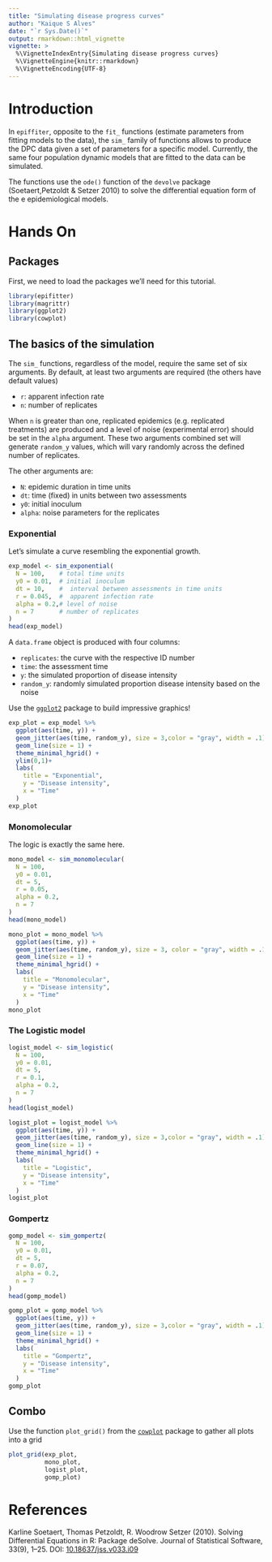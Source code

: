 ```yaml
---
title: "Simulating disease progress curves"
author: "Kaique S Alves"
date: "`r Sys.Date()`"
output: rmarkdown::html_vignette
vignette: >
  %\VignetteIndexEntry{Simulating disease progress curves}
  %\VignetteEngine{knitr::rmarkdown}
  %\VignetteEncoding{UTF-8}
---
```


# Introduction

In `epiffiter`, opposite to the `fit_` functions (estimate parameters from fitting models to the data), the `sim_` family of functions allows to produce the DPC data given a set of parameters for a specific model. Currently, the same four population dynamic models that are fitted to the data can be simulated. 

The functions use the `ode()` function of the `devolve` package (Soetaert,Petzoldt & Setzer 2010) to solve the differential equation form of the e epidemiological models.


# Hands On

## Packages

First, we need to load the packages we'll need for this tutorial. 

```r
library(epifitter)
library(magrittr)
library(ggplot2)
library(cowplot)
```

## The basics of the simulation

The `sim_` functions, regardless of the model, require the same set of six arguments. By default, at least two arguments are required (the others have default values)

- `r`: apparent infection rate
- `n`: number of replicates

When `n` is greater than one, replicated epidemics (e.g. replicated treatments) are produced and a level of noise (experimental error) should be set in the `alpha` argument. These two arguments combined set will generate `random_y` values, which will vary randomly across the defined number of replicates.

The other arguments are:

- `N`: epidemic duration in time units
- `dt`: time (fixed) in units between two assessments
- `y0`: initial inoculum
- `alpha`: noise parameters for the replicates


### Exponential

Let's simulate a curve resembling the exponential growth.

```r
exp_model <- sim_exponential(
  N = 100,    # total time units 
  y0 = 0.01,  # initial inoculum
  dt = 10,    #  interval between assessments in time units
  r = 0.045,  #  apparent infection rate
  alpha = 0.2,# level of noise
  n = 7       # number of replicates
)
head(exp_model)
```

A `data.frame` object is produced with four columns:

- `replicates`: the curve with the respective ID number
- `time`: the assessment time 
- `y`: the simulated proportion of disease intensity
- `random_y`: randomly simulated proportion disease intensity based on the noise 

Use the [`ggplot2`](https://ggplot2.tidyverse.org/) package to build impressive graphics!


```r
exp_plot = exp_model %>%
  ggplot(aes(time, y)) +
  geom_jitter(aes(time, random_y), size = 3,color = "gray", width = .1) +
  geom_line(size = 1) +
  theme_minimal_hgrid() +
  ylim(0,1)+
  labs(
    title = "Exponential",
    y = "Disease intensity",
    x = "Time"
  )
exp_plot
```

### Monomolecular 

The logic is exactly the same here.

```r
mono_model <- sim_monomolecular(
  N = 100,
  y0 = 0.01,
  dt = 5,
  r = 0.05,
  alpha = 0.2,
  n = 7
)
head(mono_model)
```

```r
mono_plot = mono_model %>%
  ggplot(aes(time, y)) +
  geom_jitter(aes(time, random_y), size = 3, color = "gray", width = .1) +
  geom_line(size = 1) +
  theme_minimal_hgrid() +
  labs(
    title = "Monomolecular",
    y = "Disease intensity",
    x = "Time"
  )
mono_plot
```

### The Logistic model


```r
logist_model <- sim_logistic(
  N = 100,
  y0 = 0.01,
  dt = 5,
  r = 0.1,
  alpha = 0.2,
  n = 7
)
head(logist_model)
```

```r
logist_plot = logist_model %>%
  ggplot(aes(time, y)) +
  geom_jitter(aes(time, random_y), size = 3,color = "gray", width = .1) +
  geom_line(size = 1) +
  theme_minimal_hgrid() +
  labs(
    title = "Logistic",
    y = "Disease intensity",
    x = "Time"
  )
logist_plot
```

### Gompertz 


```r
gomp_model <- sim_gompertz(
  N = 100,
  y0 = 0.01,
  dt = 5,
  r = 0.07,
  alpha = 0.2,
  n = 7
)
head(gomp_model)
```

```r
gomp_plot = gomp_model %>%
  ggplot(aes(time, y)) +
  geom_jitter(aes(time, random_y), size = 3,color = "gray", width = .1) +
  geom_line(size = 1) +
  theme_minimal_hgrid() +
  labs(
    title = "Gompertz",
    y = "Disease intensity",
    x = "Time"
  )
gomp_plot
```

## Combo

Use the function `plot_grid()` from the [`cowplot`](https://wilkelab.org/cowplot/index.html) package to gather all plots into a grid

```r
plot_grid(exp_plot,
          mono_plot,
          logist_plot,
          gomp_plot)
```


# References

Karline Soetaert, Thomas Petzoldt, R. Woodrow Setzer (2010). Solving Differential
  Equations in R: Package deSolve. Journal of Statistical Software, 33(9), 1--25. DOI: [10.18637/jss.v033.i09](10.18637/jss.v033.i09)


